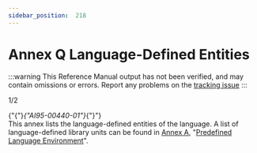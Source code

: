```yaml
---
sidebar_position:  218
---
```


# Annex Q Language-Defined Entities

:::warning
This Reference Manual output has not been verified,
and may contain omissions or errors.
Report any problems on the [tracking issue](https://github.com/ada-lang-io/ada-lang-io/issues/20)
:::


<AnnotatedOnly>
<MarginText>
1/2
</MarginText>
</AnnotatedOnly>
<p>{"{"}<em>{"AI95-00440-01"}</em>{"}"} <br />This annex lists the language-defined entities of the language. A list of language-defined library units can be found in <a href="../AA-A/">Annex A</a>, "<a href="../AA-A/">Predefined Language Environment</a>". <br /></p>


